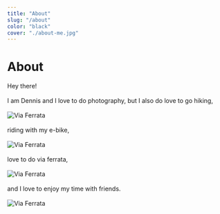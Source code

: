 ```yaml
---
title: "About"
slug: "/about"
color: "black"
cover: "./about-me.jpg"
---
```


# About

Hey there!<br></br>
I am Dennis and I love to do photography, but I also do love to go hiking,<br></br>
![Via Ferrata](https://raw.githubusercontent.com/fraden/gatsby-portfolio/master/content/pages/about/about-me.jpg)<br></br>
riding with my e-bike,<br></br>
![Via Ferrata](https://raw.githubusercontent.com/fraden/gatsby-portfolio/master/content/pages/about/ebike.jpg)<br></br>
love to do via ferrata,<br></br>
![Via Ferrata](https://raw.githubusercontent.com/fraden/gatsby-portfolio/master/content/pages/about/via-ferrata.jpg)<br></br>
and I love to enjoy my time with friends.<br></br>
![Via Ferrata](https://raw.githubusercontent.com/fraden/gatsby-portfolio/master/content/pages/about/friends.jpg)
